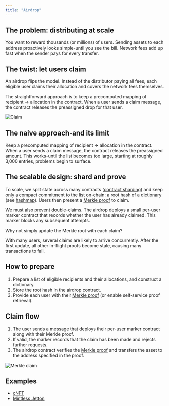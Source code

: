 ```yaml
---
title: "Airdrop"
---
```



## The problem: distributing at scale

You want to reward thousands (or millions) of users. Sending assets to each address proactively looks simple-until you see the bill. Network fees add up fast when the sender pays for every transfer.

## The twist: let users claim

An airdrop flips the model. Instead of the distributor paying all fees, each eligible user claims their allocation and covers the network fees themselves.

The straightforward approach is to keep a precomputed mapping of recipient → allocation in the contract. When a user sends a claim message, the contract releases the preassigned drop for that user.

![Claim](/standard/tokens/pictures/claim.png)

## The naive approach-and its limit

Keep a precomputed mapping of recipient → allocation in the contract. When a user sends a claim message, the contract releases the preassigned amount. This works-until the list becomes too large, starting at roughly 3,000 entries, problems begin to surface.

## The scalable design: shard and prove

To scale, we split state across many contracts ([contract sharding](/techniques/contract-sharding)) and keep only a compact commitment to the list on-chain: a root hash of a dictionary (see [hashmap](/language/TL-B/complex-and-non-trivial-examples#hashmap)). Users then present a [Merkle proof](/ton/proofs/basic-proof-concepts) to claim.

We must also prevent double-claims. The airdrop deploys a small per-user marker contract that records whether the user has already claimed. This marker blocks any subsequent attempts.

<Aside>
  Why not simply update the Merkle root with each claim?

  With many users, several claims are likely to arrive concurrently. After the first update, all other in-flight proofs become stale, causing many transactions to fail.
</Aside>

## How to prepare

1. Prepare a list of eligible recipients and their allocations, and construct a dictionary.
1. Store the root hash in the airdrop contract.
1. Provide each user with their [Merkle proof](/ton/proofs/basic-proof-concepts) (or enable self-service proof retrieval).

## Claim flow

1. The user sends a message that deploys their per-user marker contract along with their Merkle proof.
1. If valid, the marker records that the claim has been made and rejects further requests.
1. The airdrop contract verifies the [Merkle proof](/ton/proofs/basic-proof-concepts) and transfers the asset to the address specified in the proof.

![Merkle claim](/standard/tokens/pictures/merkle-claim.png)

## Examples

- [cNFT](/standard/tokens/nft/cNFT-how-it-works)
- [Mintless Jetton](/standard/tokens/jettons/mintless/overview)